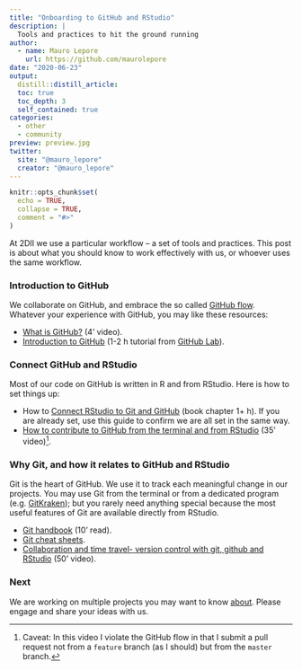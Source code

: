```yaml
---
title: "Onboarding to GitHub and RStudio"
description: |
  Tools and practices to hit the ground running
author:
  - name: Mauro Lepore
    url: https://github.com/maurolepore
date: "2020-06-23"
output: 
  distill::distill_article:
  toc: true
  toc_depth: 3
  self_contained: true
categories:
  - other
  - community
preview: preview.jpg
twitter:
  site: "@mauro_lepore"
  creator: "@mauro_lepore"
---
```


```r
knitr::opts_chunk$set(
  echo = TRUE,
  collapse = TRUE,
  comment = "#>"
)
```

At 2DII we use a particular workflow -- a set of tools and practices. This post is about what you should know to work effectively with us, or whoever uses the same workflow.

### Introduction to GitHub

We collaborate on GitHub, and embrace the so called [GitHub flow](https://guides.github.com/introduction/flow/). Whatever your experience with GitHub, you may like these resources:

* [What is GitHub?](https://youtu.be/w3jLJU7DT5E) (4' video).
* [Introduction to GitHub](https://lab.github.com/githubtraining/introduction-to-github) (1-2 h tutorial from [GitHub Lab](https://youtu.be/9S0p8YMQzsM)).

### Connect GitHub and RStudio

Most of our code on GitHub is written in R and from RStudio. Here is how to set things up:

* How to [Connect RStudio to Git and GitHub](https://happygitwithr.com/rstudio-git-github.html) (book chapter 1+ h). If you are already set, use this guide to confirm we are all set in the same way.
* [How to contribute to GitHub from the terminal and from RStudio](https://youtu.be/y8lOGz1yAj4) (35' video)^[Caveat: In this video I violate the GitHub flow in that I submit a pull request not from a `feature` branch (as I should) but from the `master` branch.].

### Why Git, and how it relates to GitHub and RStudio

Git is the heart of GitHub. We use it to track each meaningful change in our projects. You may use Git from the terminal or from a dedicated program (e.g. [GitKraken](https://www.gitkraken.com/)); but you rarely need anything special because the most useful features of Git are available directly from RStudio. 

* [Git handbook](https://guides.github.com/introduction/git-handbook/#version-control) (10' read).
* [Git cheat sheets](https://github.github.com/training-kit/).
* [Collaboration and time travel- version control with git, github and RStudio](https://rstudio.com/resources/webinars/collaboration-and-time-travel-version-control-with-git-github-and-rstudio/) (50' video).

### Next

We are working on multiple projects you may want to know [about](https://2degreesinvesting.github.io/about.html). Please engage and share your ideas with us.